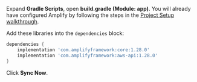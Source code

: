 Expand **Gradle Scripts**, open **build.gradle (Module: app)**. You will already have configured Amplify by following the steps in the [Project Setup walkthrough](/lib/project-setup/create-application).

Add these libraries into the `dependencies` block:
```groovy
dependencies {
    implementation 'com.amplifyframework:core:1.28.0'
    implementation 'com.amplifyframework:aws-api:1.28.0'
}
```

Click **Sync Now**.

